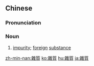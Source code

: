 {{also|杂质}}
==Chinese==
{{zh-forms|s=杂质}}

===Pronunciation===
{{zh-pron
|m=zá質
|c=zaap6 zat1
|h=pfs=chha̍p-chṳt
|mn=cha̍p-chit
|ma=Zh-zázhì.ogg
|cat=n
}}

===Noun===
{{zh-noun}}

# [[impurity]]; [[foreign]] [[substance]]

{{zh-cat|Intermediate}}

[[zh-min-nan:雜質]]
[[ko:雜質]]
[[hu:雜質]]
[[ja:雜質]]